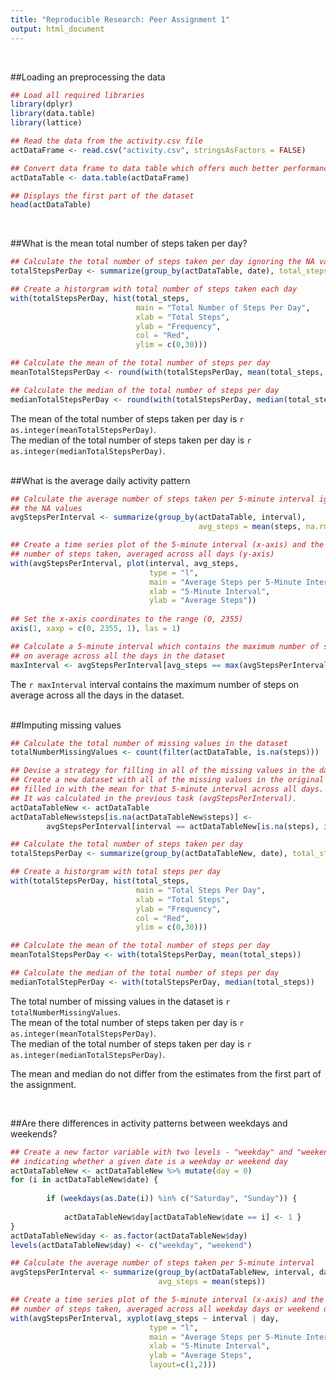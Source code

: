 ```yaml
---
title: "Reproducible Research: Peer Assignment 1"
output: html_document
---
```

&nbsp;


##Loading an preprocessing the data
```r
## Load all required libraries 
library(dplyr)
library(data.table)
library(lattice)

## Read the data from the activity.csv file
actDataFrame <- read.csv("activity.csv", stringsAsFactors = FALSE)

## Convert data frame to data table which offers much better performance
actDataTable <- data.table(actDataFrame)

## Displays the first part of the dataset
head(actDataTable)
```
&nbsp;


##What is the mean total number of steps taken per day?
```r
## Calculate the total number of steps taken per day ignoring the NA values
totalStepsPerDay <- summarize(group_by(actDataTable, date), total_steps = sum(steps))

## Create a historgram with total number of steps taken each day
with(totalStepsPerDay, hist(total_steps,
                            main = "Total Number of Steps Per Day",
                            xlab = "Total Steps",
                            ylab = "Frequency",
                            col = "Red",
                            ylim = c(0,30)))

## Calculate the mean of the total number of steps per day
meanTotalStepsPerDay <- round(with(totalStepsPerDay, mean(total_steps, na.rm=TRUE)))

## Calculate the median of the total number of steps per day
medianTotalStepsPerDay <- round(with(totalStepsPerDay, median(total_steps, na.rm=TRUE)))
```
The mean of the total number of steps taken per day is `r as.integer(meanTotalStepsPerDay)`.  
The median of the total number of steps taken per day is `r as.integer(medianTotalStepsPerDay)`.  
&nbsp;


##What is the average daily activity pattern
```r
## Calculate the average number of steps taken per 5-minute interval ignoring 
## the NA values
avgStepsPerInterval <- summarize(group_by(actDataTable, interval), 
                                          avg_steps = mean(steps, na.rm=TRUE))

## Create a time series plot of the 5-minute interval (x-axis) and the average
## number of steps taken, averaged across all days (y-axis)
with(avgStepsPerInterval, plot(interval, avg_steps, 
                               type = "l",
                               main = "Average Steps per 5-Minute Interval",
                               xlab = "5-Minute Interval",
                               ylab = "Average Steps"))
     
## Set the x-axis coordinates to the range (0, 2355)
axis(1, xaxp = c(0, 2355, 1), las = 1)

## Calculate a 5-minute interval which contains the maximum number of steps
## on average across all the days in the dataset
maxInterval <- avgStepsPerInterval[avg_steps == max(avgStepsPerInterval$avg_steps), interval]
```
The `r maxInterval` interval contains the maximum number of steps on average 
across all the days in the dataset.  
&nbsp;


##Imputing missing values
```r
## Calculate the total number of missing values in the dataset
totalNumberMissingValues <- count(filter(actDataTable, is.na(steps)))

## Devise a strategy for filling in all of the missing values in the dataset. 
## Create a new dataset with all of the missing values in the original dataset
## filled in with the mean for that 5-minute interval across all days. 
## It was calculated in the previous task (avgStepsPerInterval).
actDataTableNew <- actDataTable
actDataTableNew$steps[is.na(actDataTableNew$steps)] <- 
        avgStepsPerInterval[interval == actDataTableNew[is.na(steps), interval], avg_steps]

## Calculate the total number of steps taken per day
totalStepsPerDay <- summarize(group_by(actDataTableNew, date), total_steps = sum(steps))

## Create a historgram with total steps per day
with(totalStepsPerDay, hist(total_steps,
                            main = "Total Steps Per Day",
                            xlab = "Total Steps",
                            ylab = "Frequency",
                            col = "Red",
                            ylim = c(0,30)))

## Calculate the mean of the total number of steps per day
meanTotalStepsPerDay <- with(totalStepsPerDay, mean(total_steps))

## Calculate the median of the total number of steps per day
medianTotalStepPerDay <- with(totalStepsPerDay, median(total_steps))
```
The total number of missing values in the dataset is `r totalNumberMissingValues`.  
The mean of the total number of steps taken per day is `r as.integer(meanTotalStepsPerDay)`.  
The median of the total number of steps taken per day is `r as.integer(medianTotalStepsPerDay)`.  

The mean and median do not differ from the estimates from the first part of the assignment.

&nbsp;


##Are there differences in activity patterns between weekdays and weekends?
```r
## Create a new factor variable with two levels - "weekday" and "weekend" 
## indicating whether a given date is a weekday or weekend day
actDataTableNew <- actDataTableNew %>% mutate(day = 0)
for (i in actDataTableNew$date) {
       
        if (weekdays(as.Date(i)) %in% c("Saturday", "Sunday")) {
              
            actDataTableNew$day[actDataTableNew$date == i] <- 1 }
}
actDataTableNew$day <- as.factor(actDataTableNew$day)
levels(actDataTableNew$day) <- c("weekday", "weekend")

## Calculate the average number of steps taken per 5-minute interval 
avgStepsPerInterval <- summarize(group_by(actDataTableNew, interval, day), 
                                 avg_steps = mean(steps))

## Create a time series plot of the 5-minute interval (x-axis) and the average 
## number of steps taken, averaged across all weekday days or weekend days (y-axis)
with(avgStepsPerInterval, xyplot(avg_steps ~ interval | day, 
                               type = "l",
                               main = "Average Steps per 5-Minute Interval",
                               xlab = "5-Minute Interval",
                               ylab = "Average Steps",
                               layout=c(1,2)))
```